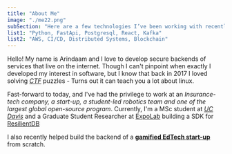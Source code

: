 ```yaml
---
title: "About Me"
image: "./me22.png"
subSection: "Here are a few technologies I’ve been working with recently:"
list1: "Python, FastApi, Postgresql, React, Kafka"
list2: "AWS, CI/CD, Distributed Systems, Blockchain"
---
```



Hello! My name is Arindaam and I love to develop secure backends of services that live on the internet.
Though I can't pinpoint when exactly I developed my interest in software, but I know that back in 2017 I loved solving [_CTF_](https://en.wikipedia.org/wiki/Capture_the_flag_(cybersecurity)) puzzles - Turns out it can teach you a lot about linux.

Fast-forward to today, and I've had the privilege to work at an *<Underlining>Insurance-tech company, a start-up, a student-led robotics team and one of the largest global open-source program</Underlining>*.
Currently, I'm a MSc student at [*<Underlining>UC Davis</Underlining>*](https://ece.ucdavis.edu/) and a Graduate Student Researcher at [ExpoLab](https://expolab.org/) building a SDK for [ResilientDB](https://resilientdb.com/)

I also recently helped build the backend of a <a href="https://www.kadmik.in" aria-label="External Link"><Underlining>**gamified EdTech start-up**</Underlining></a> from scratch.
